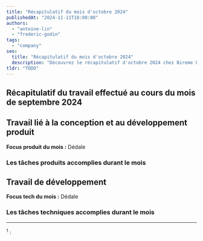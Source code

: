 ```yaml
---
title: "Récapitulatif du mois d'octobre 2024"
publishedAt: "2024-11-11T18:00:00"
authors:
  - "antoine-lin"
  - "frederic-godin"
tags:
  - "company"
seo:
  title: "Récapitulatif du mois d'octobre 2024"
  description: "Découvrez le récapitulatif d'octobre 2024 chez Bireme Lab : TODO"
tldr: "TODO"
---
```


## Récapitulatif du travail effectué au cours du mois de septembre 2024

## Travail lié à la conception et au développement produit

**Focus produit du mois :** Dédale

### Les tâches produits accomplies durant le mois

## Travail de développement

**Focus tech du mois :** Dédale

### Les tâches techniques accomplies durant le mois

---

<sup>1</sup> : 
